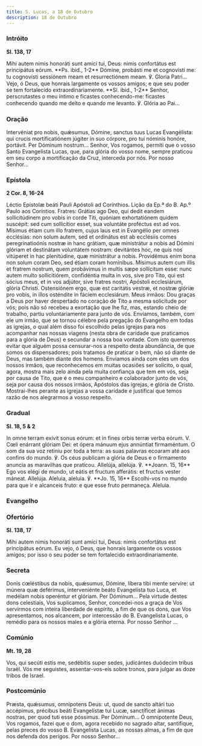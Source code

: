 ```yaml
---
title: S. Lucas, a 18 de Outubro
description: 18 de Outubro
---
```


### Intróito

**Sl. 138, 17**

<div class="side-by-side not-content">
  <span>
    Mihi autem nimis honoráti sunt amíci tui, Deus: nimis confortátus est principátus eórum. **Ps.
    ibid., 1-2** Dómine, probásti me et cognovísti me: tu cognovísti sessiónem meam et
    resurrectiónem meam. ℣. Gloria Patri...
  </span>
  <span>
    Vejo, ó Deus, que honrais largamente os vossos amigos; e que seu poder se tem fortalecido
    extraordinariamente. **Sl. ibid., 1-2** Senhor, perscrutastes o meu íntimo e ficastes
    conhecendo-me: ficastes conhecendo quando me deito e quando me levanto. ℣. Glória ao Pai...
  </span>
</div>

### Oração

<div class="side-by-side not-content">
  <span>
    Intervéniat pro nobis, quǽsumus, Dómine, sanctus tuus Lucas Evangélista: qui crucis
    mortificatiónem júgiter in suo córpore, pro tui nóminis honóre, portávit. Per Dóminum nostrum...
  </span>
  <span>
    Senhor, Vos rogamos, permiti que o vosso Santo Evangelista Lucas, que, para glória do vosso
    nome, sempre praticou em seu corpo a mortificação da Cruz, interceda por nós. Por nosso
    Senhor...
  </span>
</div>

### Epístola

**2 Cor. 8, 16-24**

<div class="side-by-side not-content">
  <span>Léctio Epístolæ beáti Pauli Apóstoli ad Corínthios.</span>
  <span>Lição da Ep.ª do B. Ap.º Paulo aos Coríntios.</span>
  <span>
    Fratres: Grátias ago Deo, qui dedit eandem sollicitúdinem pro vobis in corde Titi, quóniam
    exhortatiónem quidem suscépit: sed cum sollicítior esset, sua voluntáte proféctus est ad vos.
    Mísimus étiam cum illo fratrem, cujus laus est in Evangélio per omnes ecclésias: non solum
    autem, sed et ordinátus est ab ecclésiis comes peregrinatioónis nostræ in hanc grátiam, quæ
    ministrátur a nobis ad Dómini glóriam et destinátam voluntátem nostram: devitántes hoc, ne quis
    nos vitúperet in hac plenitúdine, quæ ministrátur a nobis. Providémus enim bona non solum coram
    Deo, sed étiam coram homínibus. Mísimus autem cum illis et fratrem nostrum, quem probávimus in
    multis sæpe sollícitum esse: nunc autem multo sollicitiórem, confidéntia multa in vos, sive pro
    Tito, qui est sócius meus, et in vos adjútor, sive fratres nostri, Apóstoli ecclesiárum, glória
    Christi. Ostensiónem ergo, quæ est caritátis vestræ, et nostræ glóriæ pro vobis, in illos
    osténdite in fáciem ecclesiárum.
  </span>
  <span>
    Meus irmãos: Dou graças a Deus por haver despertado no coração de Tito a mesma solicitude por
    vós; pois não só recebeu a exortação que lhe fiz, mas, estando cheio de trabalho, partiu
    voluntariamente para junto de vós. Enviamos, também, com ele um irmão, que se tornou célebre
    pela pregação do Evangelho em todas as igrejas, o qual além disso foi escolhido pelas igrejas
    para nos acompanhar nas nossas viagens (nesta obra de caridade que praticamos para a glória de
    Deus) e secundar a nossa boa vontade. Com isto queremos evitar que alguém possa censurar-nos a
    respeito desta abundância, de que somos os dispensadores; pois tratamos de praticar o bem, não
    só diante de Deus, mas também diante dos homens. Enviamos ainda com eles um dos nossos irmãos,
    que reconhecemos em muitas ocasiões ser solícito, o qual, agora, mostra mais zelo ainda pela
    muita confiança que tem em vós, seja por causa de Tito, que é o meu companheiro e colaborador
    junto de vós, seja por causa dos nossos irmãos, Apóstolos das igrejas, e glória de Cristo.
    Mostrai-lhes perante as igrejas a vossa caridade e justificai que temos razão de nos alegrarmos
    a vosso respeito.
  </span>
</div>

### Gradual

**Sl. 18, 5 & 2**

<div class="side-by-side not-content">
  <span>
    In omne terram exívit sonus eórum: et in fines orbis terræ verba eórum. V. Cœli enárrant glóriam
    Dei: et ópera mánuum ejus annúntiat firmaméntum.
  </span>
  <span>
    O som da sua voz retiniu por toda a terra: as suas palavras ecoaram até aos confins do mundo. ℣.
    Os céus publicam a glória de Deus e o firmamento anuncia as maravilhas que praticou.
  </span>
  <span>
    Allelúja, allelúja. ℣. **Joann. 15, 16** Ego vos elégi de mundo, ut eátis et fructum afferátis:
    et fructus vester máneat. Allelúja.
  </span>
  <span>
    Aleluia, aleluia. ℣. **Jo. 15, 16** Escolhi-vos no mundo para que ir e alcanceis fruto: e que
    esse fruto permaneça. Aleluia.
  </span>
</div>

### Evangelho


<LinkCard href="/missal/santos/02-06-1#evangelho" title="S. Tito, B. e Conf." />

### Ofertório

**Sl. 138, 17**

<div class="side-by-side not-content">
  <span>
    Mihi autem nimis honoráti sunt amíci tui, Deus: nimis confortátus est principátus eórum.
  </span>
  <span>
    Eu vejo, ó Deus, que honrais largamente os vossos amigos; por isso o seu poder se tem
    fortalecido extraordinariamente.
  </span>
</div>

### Secreta

<div class="side-by-side not-content">
  <span>
    Donis cœléstibus da nobis, quǽsumus, Dómine, líbera tibi mente servíre: ut múnera quæ deférimus,
    interveniénte beáto Evangelísta tuo Luca, et medélam nobis operéntur et glóriam. Per Dóminum...
  </span>
  <span>
    Pela virtude destes dons celestiais, Vos suplicamos, Senhor, concedei-nos a graça de Vos
    servirmos com inteira liberdade de espírito, a fim de que os dons, que Vos apresentamos, nos
    alcancem, por intercessão do B. Evangelista Lucas, o remédio para os nossos males e a glória
    eterna. Por nosso Senhor ...
  </span>
</div>

### Comúnio

**Mt. 19, 28**

<div class="side-by-side not-content">
  <span>Vos, qui secúti estis me, sedébitis super sedes, judicántes duódecim tribus Israël.</span>
  <span>
    Vós me seguistes, assentar-vos-eis sobre tronos, para julgar as doze tribos de Israel.
  </span>
</div>

### Postcomúnio

<div class="side-by-side not-content">
  <span>
    Præsta, quǽsumus, omnípotens Deus: ut, quod de sancto altári tuo accépimus, précibus beáti
    Evangelístæ tui Lucæ, sanctíficet ánimas nostras, per quod tuti esse póssimus. Per Dóminum...
  </span>
  <span>
    Ó omnipotente Deus, Vos rogamos, fazei que o dom, agora recebido no sagrado altar, santifique,
    pelas preces do vosso B. Evangelista Lucas, as nossas almas, a fim de que nos defenda dos
    perigos. Por nosso Senhor...
  </span>
</div>
